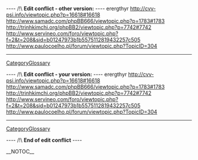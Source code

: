 
---- /!\ <b>Edit conflict - other version:</b> ----
erergthyr http://cvv-psi.info/viewtopic.php?p=16618#16618 http://www.samadc.com/phpBB666/viewtopic.php?p=1783#1783 http://trinhkimchi.org/phpBB2/viewtopic.php?p=7742#7742 http://www.servineo.com/foro/viewtopic.php?f=2&t=208&sid=b01247973b1b5575112819432257c505 http://www.paulocoelho.pl/forum/viewtopic.php?TopicID=304
----
[[CategoryGlossary]]

---- /!\ <b>Edit conflict - your version:</b> ----
erergthyr http://cvv-psi.info/viewtopic.php?p=16618#16618 http://www.samadc.com/phpBB666/viewtopic.php?p=1783#1783 http://trinhkimchi.org/phpBB2/viewtopic.php?p=7742#7742 http://www.servineo.com/foro/viewtopic.php?f=2&t=208&sid=b01247973b1b5575112819432257c505 http://www.paulocoelho.pl/forum/viewtopic.php?TopicID=304
----
[[CategoryGlossary]]

---- /!\ <b>End of edit conflict</b> ----

__NOTOC__